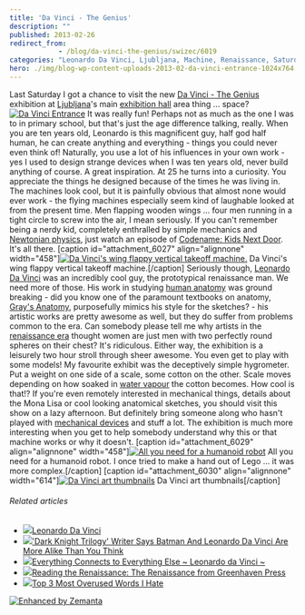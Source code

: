 ```yaml
---
title: 'Da Vinci - The Genius'
description: ""
published: 2013-02-26
redirect_from: 
            - /blog/da-vinci-the-genius/swizec/6019
categories: "Leonardo Da Vinci, Ljubljana, Machine, Renaissance, Saturday, Travel + Events"
hero: ./img/blog-wp-content-uploads-2013-02-da-vinci-entrance-1024x764.jpg
---
```

Last Saturday I got a chance to visit the new [Da Vinci - The Genius](http://davinci.si) exhibition at [Ljubljana](<http://maps.google.com/maps?ll=46.0555555556,14.5083333333&amp;spn=0.1,0.1&amp;q=46.0555555556,14.5083333333 (Ljubljana)&amp;t=h> "Ljubljana")&#x27;s main [exhibition hall](http://en.wikipedia.org/wiki/Convention_center "Convention center") area thing ... space? [![Da Vinci Entrance](./img/blog-wp-content-uploads-2013-02-da-vinci-entrance-1024x764.jpg "Da Vinci Entrance")](http://swizec.com/blog/wp-content/uploads/2013/02/da-vinci-entrance.jpg) It was really fun! Perhaps not as much as the one I was to in primary school, but that&#x27;s just the age difference talking, really. When you are ten years old, Leonardo is this magnificent guy, half god half human, he can create anything and everything - things you could never even think of! Naturally, you use a lot of his influences in your own work - yes I used to design strange devices when I was ten years old, never build anything of course. A great inspiration. At 25 he turns into a curiosity. You appreciate the things he designed because of the times he was living in. The machines look cool, but it is painfully obvious that almost none would ever work - the flying machines especially seem kind of laughable looked at from the present time. Men flapping wooden wings ... four men running in a tight circle to screw into the air, I mean seriously. If you can&#x27;t remember being a nerdy kid, completely enthralled by simple mechanics and [Newtonian physics](http://en.wikipedia.org/wiki/Classical_mechanics "Classical mechanics"), just watch an episode of [Codename: Kids Next Door](http://www.imdb.com/title/tt0312109/ "Codename: Kids Next Door"). It&#x27;s all there. \[caption id=&quot;attachment_6027&quot; align=&quot;alignnone&quot; width=&quot;458&quot;][![Da Vinci&#x27;s wing flappy vertical takeoff machine.](./img/blog-wp-content-uploads-2013-02-da-vinci-vertical-takeoff-764x1024.jpg "Da Vinci&#x27;s wing flappy vertical takeoff machine.")](http://swizec.com/blog/wp-content/uploads/2013/02/da-vinci-vertical-takeoff.jpg) Da Vinci&#x27;s wing flappy vertical takeoff machine.\[/caption] Seriously though, [Leonardo Da Vinci](http://en.wikipedia.org/wiki/Leonardo_da_Vinci "Leonardo da Vinci") was an incredibly cool guy, the prototypical renaissance man. We need more of those. His work in studying [human anatomy](http://en.wikipedia.org/wiki/Human_anatomy "Human anatomy") was ground breaking - did you know one of the paramount textbooks on anatomy, [Gray&#x27;s Anatomy](http://en.wikipedia.org/wiki/Gray%27s_anatomy), purposefully mimics his style for the sketches? - his artistic works are pretty awesome as well, but they do suffer from problems common to the era. Can somebody please tell me why artists in the [renaissance era](http://en.wikipedia.org/wiki/Renaissance "Renaissance") thought women are just men with two perfectly round spheres on their chest? It&#x27;s ridiculous. Either way, the exhibition is a leisurely two hour stroll through sheer awesome. You even get to play with some models! My favourite exhibit was the deceptively simple hygrometer. Put a weight on one side of a scale, some cotton on the other. Scale moves depending on how soaked in [water vapour](http://en.wikipedia.org/wiki/Water_vapor "Water vapor") the cotton becomes. How cool is that!? If you&#x27;re even remotely interested in mechanical things, details about the Mona Lisa or cool looking anatomical sketches, you should visit this show on a lazy afternoon. But definitely bring someone along who hasn&#x27;t played with [mechanical devices](http://en.wikipedia.org/wiki/Machine "Machine") and stuff a lot. The exhibition is much more interesting when you get to help somebody understand why this or that machine works or why it doesn&#x27;t. \[caption id=&quot;attachment_6029&quot; align=&quot;alignnone&quot; width=&quot;458&quot;][![All you need for a humanoid robot](./img/blog-wp-content-uploads-2013-02-da-vinci-robot-764x1024.jpg "All you need for a humanoid robot")](http://swizec.com/blog/wp-content/uploads/2013/02/da-vinci-robot.jpg) All you need for a humanoid robot. I once tried to make a hand out of Lego ... it was more complex.\[/caption] \[caption id=&quot;attachment_6030&quot; align=&quot;alignnone&quot; width=&quot;614&quot;][![Da Vinci art thumbnails](./img/blog-wp-content-uploads-2013-02-da-vinci-art-1024x764.jpg "Da Vinci art thumbnails")](http://swizec.com/blog/wp-content/uploads/2013/02/da-vinci-art.jpg) Da Vinci art thumbnails\[/caption]

###### Related articles

- [![](http://i.zemanta.com/143343807_80_80.jpg)](http://chasepage.net/2013/02/06/37/)[Leonardo Da Vinci](http://chasepage.net/2013/02/06/37/)
- [![](http://i.zemanta.com/136423848_80_80.jpg)](http://www.businessinsider.com/batman-and-leonardo-da-vinci-common-links-2013-1)[&#x27;Dark Knight Trilogy&#x27; Writer Says Batman And Leonardo Da Vinci Are More Alike Than You Think](http://www.businessinsider.com/batman-and-leonardo-da-vinci-common-links-2013-1)
- [![](http://i.zemanta.com/135252313_80_80.jpg)](http://christcenteredteaching.wordpress.com/2012/12/31/everything-connects-to-everything-else-leonardo-da-vinci/)[Everything Connects to Everything Else ~ Leonardo da Vinci ~](http://christcenteredteaching.wordpress.com/2012/12/31/everything-connects-to-everything-else-leonardo-da-vinci/)
- [![](http://i.zemanta.com/147734613_80_80.jpg)](http://maphead.wordpress.com/2013/02/24/reading-the-renaissance-the-renaissance-from-greenhaven-press/)[Reading the Renaissance: The Renaissance from Greenhaven Press](http://maphead.wordpress.com/2013/02/24/reading-the-renaissance-the-renaissance-from-greenhaven-press/)
- [![](http://i.zemanta.com/147835963_80_80.jpg)](http://scottmdewey.wordpress.com/2013/02/25/overused-words/)[Top 3 Most Overused Words I Hate](http://scottmdewey.wordpress.com/2013/02/25/overused-words/)

[![Enhanced by Zemanta](http://img.zemanta.com/zemified_e.png?x-id=7643b8b1-54f5-403f-9b79-a6b617d96da0)](http://www.zemanta.com/?px "Enhanced by Zemanta")